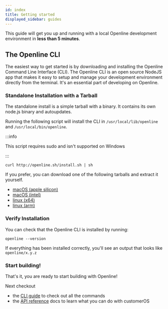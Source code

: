 ```yaml
---
id: index
title: Getting started
displayed_sidebar: guides
---
```


This guide will get you up and running with a local Openline development environment in **less than 5 minutes**.

## The Openline CLI

The easiest way to get started is by downloading and installing the Openline Command Line Interface (CLI).  The Openline CLI is an open source NodeJS app that makes it easy to setup and manage your development environment directly from the terminal.  It's an essential part of developing on Openline.

### Standalone Installation with a Tarball

The standalone install is a simple tarball with a binary.  It contains its own node.js binary and autoupdates.

Running the following script will install the CLI in `/usr/local/lib/openline` and `/usr/local/bin/openline`.

:::info

This script requires sudo and isn't supported on Windows

:::

```shell
curl http://openline.sh/install.sh | sh
```

If you prefer, you can download one of the following tarballs and extract it yourself.

- [macOS (apple silicon)][mac-arm]
- [macOS (intel)][mac-x64]
- [linux (x64)][linux-x64]
- [linux (arm)][linux-arm]

### Verify Installation

You can check that the Openline CLI is installed by running:

```shell
openline --version
```

If everything has been installed correctly, you'll see an output that looks like `openline/x.y.z`


### Start building!

That's it, you are ready to start building with Openline!

Next checkout

- the [CLI guide][cli-guide] to check out all the commands
- the [API reference][api-reference] docs to learn what you can do with customerOS



<!---References---->

[api-reference]: <docs/reference>
[cli-guide]: <docs/guides/cli-overview)>
[linux-arm]: http://openline.sh/openline-linux-arm.tar.gz
[linux-x64]: http://openline.sh/openline-linux-x64.tar.gz
[mac-arm]: http://openline.sh/openline-darwin-arm.tar.gz
[mac-x64]: http://openline.sh/openline-darwin-x64.tar.gz
